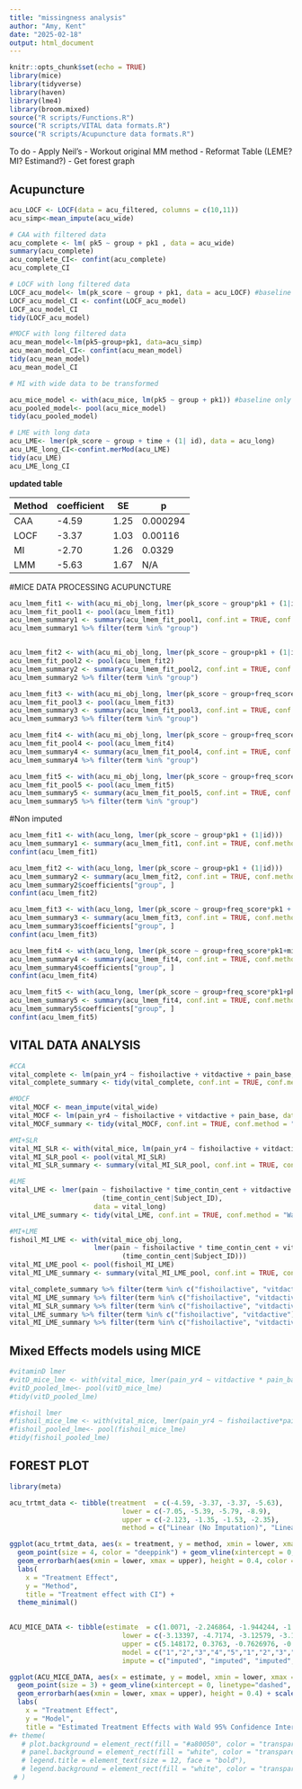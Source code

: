```yaml
---
title: "missingness analysis"
author: "Amy, Kent"
date: "2025-02-18"
output: html_document
---
```


```r
knitr::opts_chunk$set(echo = TRUE)
library(mice)
library(tidyverse)
library(haven)
library(lme4)
library(broom.mixed)
source("R scripts/Functions.R")
source("R scripts/VITAL data formats.R")
source("R scripts/Acupuncture data formats.R")
```

To do
- Apply Neil's
- Workout original MM method
- Reformat Table (LEME? MI? Estimand?)
- Get forest graph

## Acupuncture

```r
acu_LOCF <- LOCF(data = acu_filtered, columns = c(10,11))
acu_simp<-mean_impute(acu_wide)
```

```r

# CAA with filtered data 
acu_complete <- lm( pk5 ~ group + pk1 , data = acu_wide)
summary(acu_complete)
acu_complete_CI<- confint(acu_complete)
acu_complete_CI

# LOCF with long filtered data
LOCF_acu_model<- lm(pk_score ~ group + pk1, data = acu_LOCF) #baseline only #wide data
LOCF_acu_model_CI <- confint(LOCF_acu_model)
LOCF_acu_model_CI
tidy(LOCF_acu_model)

#MOCF with long filtered data 
acu_mean_model<-lm(pk5~group+pk1, data=acu_simp)
acu_mean_model_CI<- confint(acu_mean_model)
tidy(acu_mean_model)
acu_mean_model_CI

# MI with wide data to be transformed 

acu_mice_model <- with(acu_mice, lm(pk5 ~ group + pk1)) #baseline only - to be used in linear mixed effects model 
acu_pooled_model<- pool(acu_mice_model)
tidy(acu_pooled_model)

# LME with long data 
acu_LME<- lmer(pk_score ~ group + time + (1| id), data = acu_long)
acu_LME_long_CI<-confint.merMod(acu_LME)
tidy(acu_LME)
acu_LME_long_CI
```

**updated table**

|Method|coefficient|SE|p|
|--|--|--|--|
|CAA|-4.59|1.25|0.000294|
|LOCF|-3.37|1.03|0.00116|
|MI|-2.70|1.26|0.0329|
|LMM|-5.63|1.67|N/A|

#MICE DATA PROCESSING ACUPUNCTURE

```r
acu_lmem_fit1 <- with(acu_mi_obj_long, lmer(pk_score ~ group*pk1 + (1|id)))
acu_lmem_fit_pool1 <- pool(acu_lmem_fit1)
acu_lmem_summary1 <- summary(acu_lmem_fit_pool1, conf.int = TRUE, conf.method = "Wald")
acu_lmem_summary1 %>% filter(term %in% "group")


acu_lmem_fit2 <- with(acu_mi_obj_long, lmer(pk_score ~ group+pk1 + (1|id)))
acu_lmem_fit_pool2 <- pool(acu_lmem_fit2)
acu_lmem_summary2 <- summary(acu_lmem_fit_pool2, conf.int = TRUE, conf.method = "Wald")
acu_lmem_summary2 %>% filter(term %in% "group")

acu_lmem_fit3 <- with(acu_mi_obj_long, lmer(pk_score ~ group+freq_score*pk1 + (1|id)))
acu_lmem_fit_pool3 <- pool(acu_lmem_fit3)
acu_lmem_summary3 <- summary(acu_lmem_fit_pool3, conf.int = TRUE, conf.method = "Wald")
acu_lmem_summary3 %>% filter(term %in% "group")

acu_lmem_fit4 <- with(acu_mi_obj_long, lmer(pk_score ~ group+freq_score*pk1+migraine + (1|id)))
acu_lmem_fit_pool4 <- pool(acu_lmem_fit4)
acu_lmem_summary4 <- summary(acu_lmem_fit_pool4, conf.int = TRUE, conf.method = "Wald")
acu_lmem_summary4 %>% filter(term %in% "group")

acu_lmem_fit5 <- with(acu_mi_obj_long, lmer(pk_score ~ group+freq_score*pk1+pk1*chronicity + (1|id)))
acu_lmem_fit_pool5 <- pool(acu_lmem_fit5)
acu_lmem_summary5 <- summary(acu_lmem_fit_pool5, conf.int = TRUE, conf.method = "Wald")
acu_lmem_summary5 %>% filter(term %in% "group")
```
#Non imputed

```r
acu_lmem_fit1 <- with(acu_long, lmer(pk_score ~ group*pk1 + (1|id)))
acu_lmem_summary1 <- summary(acu_lmem_fit1, conf.int = TRUE, conf.method = "Wald")
confint(acu_lmem_fit1)

acu_lmem_fit2 <- with(acu_long, lmer(pk_score ~ group+pk1 + (1|id)))
acu_lmem_summary2 <- summary(acu_lmem_fit2, conf.int = TRUE, conf.method = "Wald")
acu_lmem_summary2$coefficients["group", ]
confint(acu_lmem_fit2)

acu_lmem_fit3 <- with(acu_long, lmer(pk_score ~ group+freq_score*pk1 + (1|id)))
acu_lmem_summary3 <- summary(acu_lmem_fit3, conf.int = TRUE, conf.method = "Wald")
acu_lmem_summary3$coefficients["group", ]
confint(acu_lmem_fit3)

acu_lmem_fit4 <- with(acu_long, lmer(pk_score ~ group+freq_score*pk1+migraine + (1|id)))
acu_lmem_summary4 <- summary(acu_lmem_fit4, conf.int = TRUE, conf.method = "Wald")
acu_lmem_summary4$coefficients["group", ] 
confint(acu_lmem_fit4)

acu_lmem_fit5 <- with(acu_long, lmer(pk_score ~ group+freq_score*pk1+pk1*chronicity + (1|id)))
acu_lmem_summary5 <- summary(acu_lmem_fit4, conf.int = TRUE, conf.method = "Wald")
acu_lmem_summary5$coefficients["group", ] 
confint(acu_lmem_fit5)
```


## VITAL DATA ANALYSIS


```r
#CCA
vital_complete <- lm(pain_yr4 ~ fishoilactive + vitdactive + pain_base, data = vital_wide) 
vital_complete_summary <- tidy(vital_complete, conf.int = TRUE, conf.method = "Wald")

#MOCF
vital_MOCF <- mean_impute(vital_wide)
vital_MOCF <- lm(pain_yr4 ~ fishoilactive + vitdactive + pain_base, data = vital_MOCF)
vital_MOCF_summary <- tidy(vital_MOCF, conf.int = TRUE, conf.method = "Wald")

#MI+SLR
vital_MI_SLR <- with(vital_mice, lm(pain_yr4 ~ fishoilactive + vitdactive  + pain_base ))
vital_MI_SLR_pool <- pool(vital_MI_SLR)
vital_MI_SLR_summary <- summary(vital_MI_SLR_pool, conf.int = TRUE, conf.method = "Wald")

#LME
vital_LME <- lmer(pain ~ fishoilactive * time_contin_cent + vitdactive * time_contin_cent + pain_base + 
                       (time_contin_cent|Subject_ID), 
                     data = vital_long)
vital_LME_summary <- tidy(vital_LME, conf.int = TRUE, conf.method = "Wald")

#MI+LME
fishoil_MI_LME <- with(vital_mice_obj_long, 
                     lmer(pain ~ fishoilactive * time_contin_cent + vitdactive * time_contin_cent + pain_base + 
                            (time_contin_cent|Subject_ID)))
vital_MI_LME_pool <- pool(fishoil_MI_LME)
vital_MI_LME_summary <- summary(vital_MI_LME_pool, conf.int = TRUE, conf.method = "Wald")

vital_complete_summary %>% filter(term %in% c("fishoilactive", "vitdactive"))
vital_MI_LME_summary %>% filter(term %in% c("fishoilactive", "vitdactive"))
vital_MI_SLR_summary %>% filter(term %in% c("fishoilactive", "vitdactive"))
vital_LME_summary %>% filter(term %in% c("fishoilactive", "vitdactive"))
vital_MI_LME_summary %>% filter(term %in% c("fishoilactive", "vitdactive"))
```

## Mixed Effects models using MICE 

```r

#vitaminD lmer
#vitD_mice_lme <- with(vital_mice, lmer(pain_yr4 ~ vitdactive * pain_base + (1|Subject_ID))) #baseline only - to be used in linear mixed effects model 
#vitD_pooled_lme<- pool(vitD_mice_lme)
#tidy(vitD_pooled_lme)

#fishoil lmer
#fishoil_mice_lme <- with(vital_mice, lmer(pain_yr4 ~ fishoilactive*pain_base + (1|Subject_ID))) #baseline only - to be used in linear mixed effects model 
#fishoil_pooled_lme<- pool(fishoil_mice_lme)
#tidy(fishoil_pooled_lme)
```


## FOREST PLOT


```r
library(meta)

acu_trtmt_data <- tibble(treatment  = c(-4.59, -3.37, -3.37, -5.63),
                            lower = c(-7.05, -5.39, -5.79, -8.9),
                            upper = c(-2.123, -1.35, -1.53, -2.35),
                            method = c("Linear (No Imputation)", "Linear (Last Observation Carried Forward)", "Linear (Simple Mean Imputed)", "Linear Mixed Effect (No Imputation)"))

ggplot(acu_trtmt_data, aes(x = treatment, y = method, xmin = lower, xmax = upper)) +
  geom_point(size = 4, color = "deeppink") + geom_vline(xintercept = 0, linetype="dashed", color="red") +
  geom_errorbarh(aes(xmin = lower, xmax = upper), height = 0.4, color = "black") + 
  labs(
    x = "Treatment Effect",
    y = "Method",
    title = "Treatment effect with CI") +
  theme_minimal() 
  
```

```r
ACU_MICE_DATA <- tibble(estimate  = c(1.0071, -2.246864, -1.944244, -1.929348, -1.938256, -0.5887, -4.4087, -2.051, -2.049, -2.049),
                            lower = c(-3.13397, -4.7174, -3.12579, -3.109794, -3.119116, -3.294, -6.445, -3.4454, -3.4442, -3.4572),
                            upper = c(5.148172, 0.3763, -0.7626976, -0.7489025, -0.7573948, 4.471, -2.373, -0.656, -0.6556, -0.6782),
                            model = c("1","2","3","4","5","1","2","3","4","5"),
                            impute = c("imputed", "imputed", "imputed", "imputed", "imputed", "non-imputed","non-imputed","non-imputed","non-imputed","non-imputed"))

ggplot(ACU_MICE_DATA, aes(x = estimate, y = model, xmin = lower, xmax = upper, colour=impute)) +
  geom_point(size = 3) + geom_vline(xintercept = 0, linetype="dashed", color="red") +
  geom_errorbarh(aes(xmin = lower, xmax = upper), height = 0.4) + scale_color_manual(name="MICE",values = c("imputed" = "lawngreen", "non-imputed" = "olivedrab"), labels=c("5 Imputed Datasets","Observed Data")) +
  labs(
    x = "Treatment Effect",
    y = "Model",
    title = "Estimated Treatment Effects with Wald 95% Confidence Intervals") + theme_minimal()
#+ theme(
   # plot.background = element_rect(fill = "#a80050", color = "transparent"),  
   # panel.background = element_rect(fill = "white", color = "transparent"),
   # legend.title = element_text(size = 12, face = "bold"),
   # legend.background = element_rect(fill = "white", color = "transparent")  
 # ) 
```

